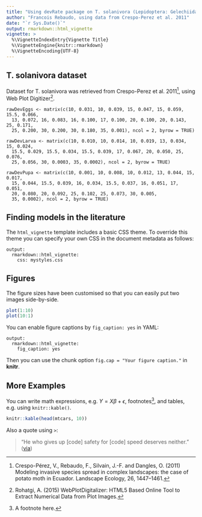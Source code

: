```yaml
---
title: "Using devRate package on T. solanivora (Lepidoptera: Gelechiidae) in Ecuador"
author: "Francois Rebaudo, using data from Crespo-Perez et al. 2011"
date: "`r Sys.Date()`"
output: rmarkdown::html_vignette
vignette: >
  %\VignetteIndexEntry{Vignette Title}
  %\VignetteEngine{knitr::rmarkdown}
  %\VignetteEncoding{UTF-8}
---
```


## T. solanivora dataset
Dataset for T. solanivora was retrieved from Crespo-Perez et al.
2011^[Crespo-Pérez, V., Rebaudo, F., Silvain, J.-F. and Dangles, O. (2011)
      Modeling invasive species spread in complex landscapes: the case of
      potato moth in Ecuador. Landscape Ecology, 26, 1447–1461.], using Web
Plot Digitizer^[Rohatgi, A. (2015) WebPlotDigitalizer: HTML5 Based Online Tool
                to Extract Numerical Data from Plot Images.].

    rawDevEggs <- matrix(c(10, 0.031, 10, 0.039, 15, 0.047, 15, 0.059, 15.5, 0.066,
      13, 0.072, 16, 0.083, 16, 0.100, 17, 0.100, 20, 0.100, 20, 0.143, 25, 0.171,
      25, 0.200, 30, 0.200, 30, 0.180, 35, 0.001), ncol = 2, byrow = TRUE)

    rawDevLarva <- matrix(c(10, 0.010, 10, 0.014, 10, 0.019, 13, 0.034, 15, 0.024,
      15.5, 0.029, 15.5, 0.034, 15.5, 0.039, 17, 0.067, 20, 0.050, 25, 0.076,
      25, 0.056, 30, 0.0003, 35, 0.0002), ncol = 2, byrow = TRUE)

    rawDevPupa <- matrix(c(10, 0.001, 10, 0.008, 10, 0.012, 13, 0.044, 15, 0.017,
      15, 0.044, 15.5, 0.039, 16, 0.034, 15.5, 0.037, 16, 0.051, 17, 0.051,
      20, 0.080, 20, 0.092, 25, 0.102, 25, 0.073, 30, 0.005,
      35, 0.0002), ncol = 2, byrow = TRUE)

## Finding models in the literature


The `html_vignette` template includes a basic CSS theme. To override this theme you can specify your own CSS in the document metadata as follows:

    output:
      rmarkdown::html_vignette:
        css: mystyles.css

## Figures

The figure sizes have been customised so that you can easily put two images side-by-side.

```r
plot(1:10)
plot(10:1)
```

You can enable figure captions by `fig_caption: yes` in YAML:

    output:
      rmarkdown::html_vignette:
        fig_caption: yes

Then you can use the chunk option `fig.cap = "Your figure caption."` in **knitr**.

## More Examples

You can write math expressions, e.g. $Y = X\beta + \epsilon$, footnotes^[A footnote here.], and tables, e.g. using `knitr::kable()`.

```r
knitr::kable(head(mtcars, 10))
```

Also a quote using `>`:

> "He who gives up [code] safety for [code] speed deserves neither."
([via](https://twitter.com/hadleywickham/status/504368538874703872))
